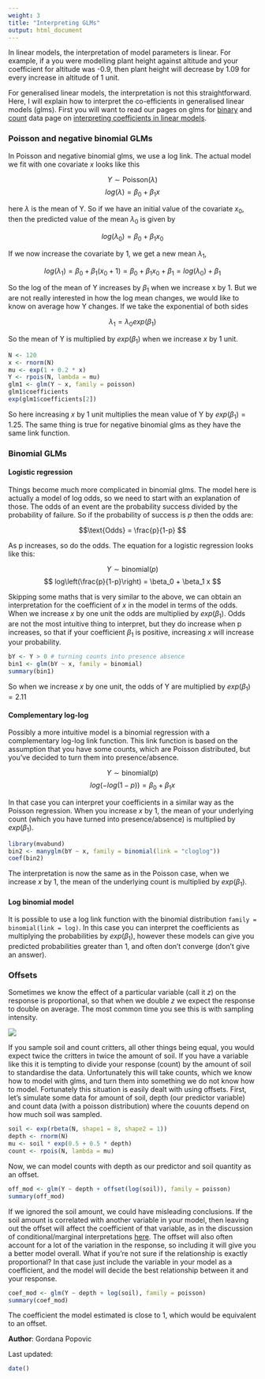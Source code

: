 ```yaml
---
weight: 3
title: "Interpreting GLMs"
output: html_document
---
```

In linear models, the interpretation of model parameters is linear. For example, if a you were modelling plant height against altitude and your coefficient for altitude was -0.9, then plant height will decrease by 1.09 for every increase in altitude of 1 unit.

For generalised linear models, the interpretation is not this straightforward. Here, I will explain how to interpret the co-efficients in generalised linear models (glms). First you will want to read our pages on glms for [binary](/statistics/glm-1/) and [count](/statistics/glm-2/) data page on [interpreting coefficients in linear models](/statistics/interpret-glm-coeffs/).
  

### Poisson and negative binomial GLMs
 
In Poisson and negative binomial glms, we use a log link. The actual model we fit with one covariate $x$ looks like this

$$ Y \sim \text{Poisson} (\lambda) $$
$$  log(\lambda) = \beta_0 + \beta_1 x $$

here $\lambda$ is the mean of Y. So if we have an initial value of the covariate $x_0$, then the predicted value of the mean $\lambda_0$ is given by 

$$  log(\lambda_0) = \beta_0 + \beta_1 x_0 $$

If we now increase the covariate by 1, we get a new mean $\lambda_1$,

$$  log(\lambda_1) = \beta_0 + \beta_1 (x_0 +1) = \beta_0 + \beta_1 x_0 +\beta_1 = log(\lambda_0) + \beta_1$$

So the log of the mean of Y increases by $\beta_1$ when we increase x by 1. But we are not really interested in how the log mean changes, we would like to know on average how Y changes. If we take the exponential of both sides 

$$  \lambda_1 = \lambda_0 exp(\beta_1)$$

So the mean of Y is multiplied by $exp( \beta_1 )$ when we increase $x$ by 1 unit.

```r
N <- 120
x <- rnorm(N)
mu <- exp(1 + 0.2 * x)
Y <- rpois(N, lambda = mu)
glm1 <- glm(Y ~ x, family = poisson)
glm1$coefficients
exp(glm1$coefficients[2])
```

So here increasing $x$ by 1 unit multiplies the mean value of Y by $exp( \beta_1 ) = 1.25$. The same thing is true for negative binomial glms as they have the same link function.
  

### Binomial GLMs
 
#### Logistic regression
 
Things become much more complicated in binomial glms. The model here is actually a model of log odds, so we need to start with an explanation of those. The odds of an event are the probability success divided by the probability of failure. So if the probability of success is $p$ then the odds are:

$$\text{Odds} = \frac{p}{1-p} $$

As p increases, so do the odds. The equation for a logistic regression looks like this:

$$ Y \sim \text{binomial} (p) $$
$$  log\left(\frac{p}{1-p}\right)  =  \beta_0 + \beta_1 x $$

Skipping some maths that is very similar to the above, we can obtain an interpretation for the coefficient of $x$ in the model in terms of the odds. When we increase $x$ by one unit the odds are multiplied by $exp( \beta_1 )$. Odds are not the most intuitive thing to interpret, but they do increase when p increases, so that if your coefficient $\beta_1$ is positive, increasing $x$ will increase your probability. 

```r
bY <- Y > 0 # turning counts into presence absence
bin1 <- glm(bY ~ x, family = binomial)
summary(bin1)
```
So when we increase $x$ by one unit, the odds of Y are multiplied by $exp( \beta_1 ) = 2.11$
  

#### Complementary log-log
 
Possibly a more intuitive model is a binomial regression with a complementary log-log link function. This link function is based on the assumption that you have some counts, which are Poisson distributed, but you've decided to turn them into presence/absence. 

$$ Y \sim \text{binomial} (p) $$
$$  log(-log(1-p)) = \beta_0 + \beta_1 x $$

In that case you can interpret your coefficients in a similar way as the Poisson regression. When you increase $x$ by 1, the mean of your underlying count (which you have turned into presence/absence) is multiplied by $exp( \beta_1 )$.  

```r
library(mvabund)
bin2 <- manyglm(bY ~ x, family = binomial(link = "cloglog"))
coef(bin2)
```

The interpretation is now the same as in the Poisson case, when we increase $x$ by 1, the mean of the underlying count is multiplied by $exp( \beta_1 )$.
  

#### Log binomial model
 
It is possible to use a log link function with the binomial distribution `family = binomial(link = log)`. In this case you can interpret the coefficients as multiplying the probabilities by $exp( \beta_1 )$, however these models can give you predicted probabilities greater than 1, and often don't converge (don't give an answer).
  

### Offsets
 
Sometimes we know the effect of a particular variable (call it $z$) on the response is proportional, so that when we double $z$ we expect the response to double on average. The most common time you see this is with sampling intensity. 

![](glm_coefficients_image.jpg)

If you sample soil and count critters, all other things being equal, you would expect twice the critters in twice the amount of soil. If you have a variable like this it is tempting to divide your response (count) by the amount of soil to standardise the data. Unfortunately this will take counts, which we know how to model with glms, and turn them into something we do not know how to model. Fortunately this situation is easily dealt with using offsets. First, let's simulate some data for amount of soil, depth (our predictor variable) and count data (with a poisson distribution) where the couunts depend on how much soil was sampled.

```r
soil <- exp(rbeta(N, shape1 = 8, shape2 = 1))
depth <- rnorm(N)
mu <- soil * exp(0.5 + 0.5 * depth)
count <- rpois(N, lambda = mu)
```

Now, we can model counts with depth as our predictor and soil quantity as an offset.

```r
off_mod <- glm(Y ~ depth + offset(log(soil)), family = poisson)
summary(off_mod)
```

If we ignored the soil amount, we could have misleading conclusions. If the soil amount is correlated with another variable in your model, then leaving out the offset will affect the coefficient of that variable, as in the discussion of conditional/marginal interpretations [here](/statistics/how-to-interpret-linear-models/). The offset will also often account for a lot of the variation in the response, so including it will give you a better model overall. What if you're not sure if the relationship is exactly proportional? In that case just include the variable in your model as a coefficient, and the model will decide the best relationship between it and your response. 

```r
coef_mod <- glm(Y ~ depth + log(soil), family = poisson)
summary(coef_mod)
```

The coefficient the model estimated is close to 1, which would be equivalent to an offset.
  

**Author**: Gordana Popovic
 
Last updated:
```r
date()
```

